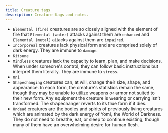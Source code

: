 ```yaml
---
title: Creature tags
description: Creature tags and notes.
---
```


- `Elemental (fire)` creatures are so closely aligned with the element of fire that `Elemental (water)` attacks against them are `enhanced` and `Elemental (metal)` attacks against them are `impaired`.
- `Incorporeal` creatures lack physical form and are comprised solely of dark energy. They are immune to `damage`.
- `Kitsune`
- `Mindless` creatures lack the capacity to learn, plan, and make decisions. When under someone's control, they can follow basic instructions but interpret them literally. They are immune to `stress`.
- `Oni`
- `Shapechanging` creatures can, at will, change their size, shape, and appearance. In each form, the creature's statistics remain the same, though they may be unable to utilize weapons or armor not suited to their new form. Any equipment the creature is wearing or carrying isn’t transformed. The shapechanger reverts to its true form if it dies.
- `Undead` creatures are the bodies and spirits of previously living creatures which are animated by the dark energy of Yomi, the World of Darkness. They do not need to breathe, eat, or sleep to continue existing, though many of them have an overwhelming desire for human flesh.